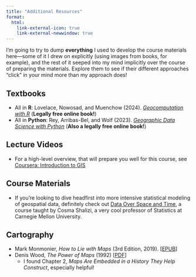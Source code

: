 ```yaml
---
title: "Additional Resources"
format:
  html:
    link-external-icon: true
    link-external-newwindow: true
---
```


I'm going to try to dump **everything** I used to develop the course materials here---some of it I drew on explicitly (using images from books, for example), and the rest of it seeped into my mind implicitly over the course of preparing the materials. Explore them to see if their different approaches "click" in your mind more than my approach does!

## Textbooks

* All in **R**: Lovelace, Nowosad, and Muenchow (2024). *[Geocomputation with R](https://r.geocompx.org/preface){target='_blank'}* (**Legally free online book!**)
* All in **Python**: Rey, Arribas-Bel, and Wolf (2023). *[Geographic Data Science with Python](https://geographicdata.science/book/intro.html){target='_blank'}* (**Also a legally free online book!**)

## Lecture Videos

* For a high-level overview, that will prepare you well for this course, see [Coursera: Introduction to GIS](https://www.coursera.org/learn/gis/lecture/S0HxB/why-gis-is-awesome){target='_blank'}

## Course Materials

* If you're looking to dive headfirst into more intensive statistical modeling of geospatial data, definitely check out [Data Over Space and Time](https://www.stat.cmu.edu/~cshalizi/dst/20/){target='_blank'}, a course taught by Cosma Shalizi, a very cool professor of Statistics at Carnegie Mellon University.

## Cartography

* Mark Monmonier, *How to Lie with Maps* (3rd Edition, 2019). \[[EPUB](https://www.dropbox.com/scl/fi/6sb9hzp2ttugi9s6n5bnu/How-to-Lie-with-Maps_Mark-Monmonier.epub?rlkey=wx8yfep9rvhtsyldje5gdzp1t&dl=1){target='_blank'}\]
* Denis Wood, *The Power of Maps* (1992) \[[PDF](https://www.dropbox.com/s/lpu5xsrip7oinir/Denis%20Wood%20%26%20John%20Fels%20-%20The%20power%20of%20maps%20%281992%2C%20The%20Guilford%20Press%29%20-%20libgen.li.pdf?dl=0){target='_blank'}\]
  * I found Chapter 2, *Maps Are Embedded in a History They Help Construct*, especially helpful!
